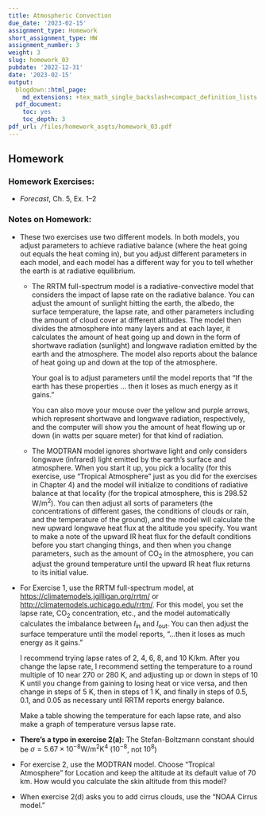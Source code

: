 ```yaml
---
title: Atmospheric Convection
due_date: '2023-02-15'
assignment_type: Homework
short_assignment_type: HW
assignment_number: 3
weight: 3
slug: homework_03
pubdate: '2022-12-31'
date: '2023-02-15'
output:
  blogdown::html_page:
    md_extensions: +tex_math_single_backslash+compact_definition_lists
  pdf_document:
    toc: yes
    toc_depth: 3
pdf_url: /files/homework_asgts/homework_03.pdf
---
```

## Homework

### Homework Exercises:



* _Forecast_, Ch. 5, Ex. 1--2

### Notes on Homework:


* These two exercises use two different models. In both models, you adjust 
  parameters to achieve radiative balance (where the heat going out equals 
  the heat coming in), but you adjust different parameters in each model, 
  and each model has a different way for you to tell whether the earth is at 
  radiative equilibrium.
  * The RRTM full-spectrum model is a radiative-convective model that 
    considers the impact of lapse rate on the radiative balance. You can adjust 
    the amount of sunlight hitting the earth, the albedo, the surface 
    temperature, the lapse rate, and other parameters including the amount of 
    cloud cover at different altitudes. The model then divides the atmosphere 
    into many layers and at each layer, it calculates the amount of heat going 
    up and down in the form of shortwave radiation (sunlight) and longwave 
    radiation emitted by the earth and the atmosphere. The model also reports 
    about the balance of heat going up and down at the top of the atmosphere. 
    
    Your goal is to adjust parameters until the model reports that 
    "If the earth has these properties ... then it loses as much energy as 
    it gains."  
    
    You can also move your mouse over the yellow and purple arrows, which 
    represent shortwave and longwave radiation, respectively, and the computer 
    will show you the amount of heat flowing up or down (in watts per square 
    meter) for that kind of radiation.
  * The MODTRAN model ignores shortwave light and only considers longwave 
    (infrared) light emitted by the earth's surface and atmosphere. When you 
    start it up, you pick a locality 
    (for this exercise, use "Tropical Atmosphere" just as you did 
    for the exercises in Chapter 4) 
    and the model will initialize to conditions of radiative balance at that 
    locality (for the tropical atmosphere, this is 298.52 W/m^2^). 
    You can then adjust all sorts of parameters (the concentrations of different 
    gases, the conditions of clouds or rain, and the temperature of the ground), 
    and the model will calculate the new upward longwave heat flux at the 
    altitude you specify.  You want to make a note of the upward IR heat flux 
    for the default conditions before you start changing things, and then when 
    you change parameters, such as the amount of CO~2~ in the atmosphere, you 
    can adjust the ground temperature until the upward IR heat flux returns to 
    its initial value.
* For Exercise 1, use the RRTM full-spectrum model, at 
  <https://climatemodels.jgilligan.org/rrtm/> or <http://climatemodels.uchicago.edu/rrtm/>.
  For this model, you set the lapse rate, CO~2~ concentration, etc., and the 
  model automatically calculates the imbalance between $I_{\text{in}}$ and 
  $I_{\text{out}}$. You can then adjust the surface temperature until the model 
  reports, "...then it loses as much energy as it gains."
  
  I recommend trying lapse rates of 2, 4, 6, 8, and 10 K/km. After you change
  the lapse rate, I recommend setting the temperature to a round multiple of
  10 near 270 or 280 K, and adjusting up or down in steps of 10 K until you 
  change from gaining to losing heat or vice versa, and then change in steps of 
  5 K, then in steps of 1 K, and finally in steps of 0.5, 0.1, and 0.05 as 
  necessary until RRTM reports energy balance.
  
  Make a table showing the temperature for each lapse rate, and also make
  a graph of temperature versus lapse rate.
* **There's a typo in exercise 2(a):**
  The Stefan-Boltzmann constant should be
  $\sigma = 5.67 \times 10^{-8} \mathrm{W/m^2 K^4}$ ($10^{-8}$, not $10^8$)
* For exercise 2, use the MODTRAN model. 
  Choose "Tropical Atmosphere" for Location and keep the altitude at 
  its default value of 70 km. How would you calculate the skin altitude 
  from this model?
* When exercise 2(d) asks you to add cirrus clouds, 
  use the "NOAA Cirrus model."